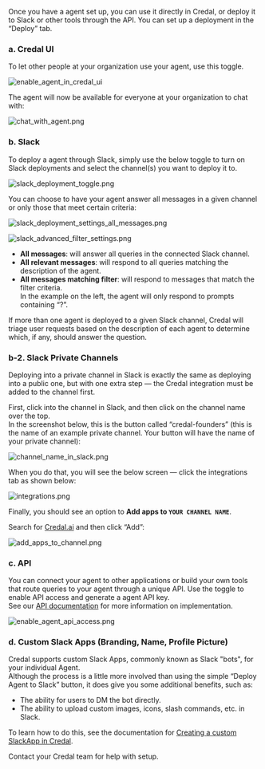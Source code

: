 Once you have a agent set up, you can use it directly in Credal, or deploy it to Slack or other tools through the API. You can set up a deployment in the “Deploy” tab.

### a. Credal UI

To let other people at your organization use your agent, use this toggle.

![enable_agent_in_credal_ui](/docs/assets/copilots/enable_copilot_in_credal_ui.png)

The agent will now be available for everyone at your organization to chat with:

![chat_with_agent.png](/docs/assets/copilots/chat_with_copilot.png)

### b. Slack

To deploy a agent through Slack, simply use the below toggle to turn on Slack deployments and select the channel(s) you want to deploy it to.

![slack_deployment_toggle.png](/docs/assets/copilots/slack_deployment_toggle.png)

You can choose to have your agent answer all messages in a given channel or only those that meet certain criteria:

![slack_deployment_settings_all_messages.png](/docs/assets/copilots/slack_deployment_settings_all_messages.png)

![slack_advanced_filter_settings.png](/docs/assets/copilots/slack_advanced_filter_settings.png)

- **All messages**: will answer all queries in the connected Slack channel.
- **All relevant messages**: will respond to all queries matching the description of the agent.
- **All messages matching filter**: will respond to messages that match the filter criteria.  
  In the example on the left, the agent will only respond to prompts containing “?”.

If more than one agent is deployed to a given Slack channel, Credal will triage user requests based on the description of each agent to determine which, if any, should answer the question.

### b-2. Slack Private Channels

Deploying into a private channel in Slack is exactly the same as deploying into a public one, but with one extra step — the Credal integration must be added to the channel first.

First, click into the channel in Slack, and then click on the channel name over the top.  
In the screenshot below, this is the button called “credal-founders” (this is the name of an example private channel. Your button will have the name of your private channel):

![channel_name_in_slack.png](/docs/assets/copilots/channel_name_in_slack.png)

When you do that, you will see the below screen — click the integrations tab as shown below:

![integrations.png](/docs/assets/copilots/integrations.png)

Finally, you should see an option to **Add apps to `YOUR CHANNEL NAME`**.  

Search for [Credal.ai](http://Credal.ai) and then click “Add”:

![add_apps_to_channel.png](/docs/assets/copilots/add_apps_to_channel.png)

### c. API

You can connect your agent to other applications or build your own tools that route queries to your agent through a unique API. Use the toggle to enable API access and generate a agent API key.  
See our [API documentation](https://docs.credal.ai/api-reference/copilots) for more information on implementation.

![enable_agent_api_access.png](/docs/assets/copilots/enable_copilot_api_access.png)

### d. Custom Slack Apps (Branding, Name, Profile Picture)

Credal supports custom Slack Apps, commonly known as Slack "bots", for your individual Agent.  
Although the process is a little more involved than using the simple “Deploy Agent to Slack” button, it does give you some additional benefits, such as:

- The ability for users to DM the bot directly.
- The ability to upload custom images, icons, slash commands, etc. in Slack.

To learn how to do this, see the documentation for [Creating a custom SlackApp in Credal](https://www.notion.so/Credal-Co-Pilots-Slack-App-Manifest-1c36c60bfc9345148e9a087c00cc2e89?pvs=21).

Contact your Credal team for help with setup.
